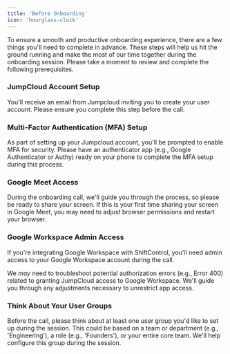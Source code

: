 ```yaml
---
title: 'Before Onboarding'
icon: 'hourglass-clock'
---
```


To ensure a smooth and productive onboarding experience, there are a few things you'll need to complete in advance. These steps will help us hit the ground running and make the most of our time together during the onboarding session. Please take a moment to review and complete the following prerequisites.

### JumpCloud Account Setup

You'll receive an email from Jumpcloud inviting you to create your user account. Please ensure you complete this step before the call.

### Multi-Factor Authentication (MFA) Setup

As part of setting up your Jumpcloud account, you'll be prompted to enable MFA for security. Please have an authenticator app (e.g., Google Authenticator or Authy) ready on your phone to complete the MFA setup during this process.

### Google Meet Access

During the onboarding call, we'll guide you through the process, so please be ready to share your screen. If this is your first time sharing your screen in Google Meet, you may need to adjust browser permissions and restart your browser.

### Google Workspace Admin Access

If you're integrating Google Workspace with ShiftControl, you'll need admin access to your Google Workspace account during the call.

We *may* need to troubleshoot potential authorization errors (e.g., Error 400) related to granting JumpCloud access to Google Workspace. We'll guide you through any adjustments necessary to unrestrict app access.

### Think About Your User Groups
Before the call, please think about at least one user group you'd like to set up during the session. This could be based on a team or department (e.g., 'Engineering'), a role (e.g., 'Founders'), or your entire core team. We'll help configure this group during the session.